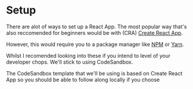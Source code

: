 
# Setup

There are alot of ways to set up a React App. The most popular way that's also reccomended for beginners would be with (<abbr>CRA</abbr>) [Create React App](https://create-react-app.dev/).

However, this would require you to a package manager like [NPM](https://www.npmjs.com/) or [Yarn](https://yarnpkg.com/).

Whilst I recomended looking into these if you intend to level of your developer chops. We'll stick to using CodeSandbox.

<Callout  type="info" emoji="💡">
  The CodeSandbox template that we'll be using is based on Create React App so you should be able to follow along locally if you choose
</Callout>